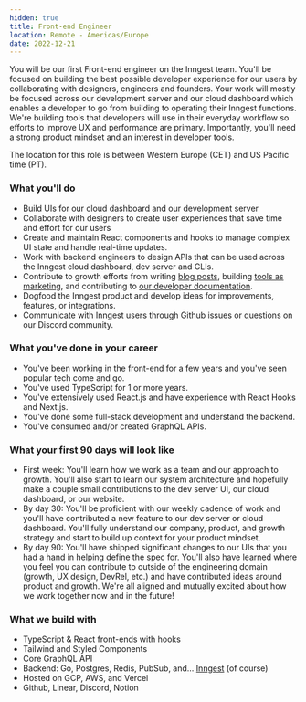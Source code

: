 ```yaml
---
hidden: true
title: Front-end Engineer
location: Remote - Americas/Europe
date: 2022-12-21
---
```

You will be our first Front-end engineer on the Inngest team. You'll be focused on building the best possible developer experience for our users by collaborating with designers, engineers and founders. Your work will mostly be focused across our development server and our cloud dashboard which enables a developer to go from building to operating their Inngest functions. We're building tools that developers will use in their everyday workflow so efforts to improve UX and performance are primary. Importantly, you'll need a strong product mindset and an interest in developer tools.

The location for this role is between Western Europe (CET) and US Pacific time (PT).

### What you'll do

- Build UIs for our cloud dashboard and our development server
- Collaborate with designers to create user experiences that save time and effort for our users
- Create and maintain React components and hooks to manage complex UI state and handle real-time updates.
- Work with backend engineers to design APIs that can be used across the Inngest cloud dashboard, dev server and CLIs.
- Contribute to growth efforts from writing [blog posts](https://www.inngest.com/blog), building [tools as marketing](https://typedwebhook.tools/), and contributing to [our developer documentation](https://www.inngest.com/docs).
- Dogfood the Inngest product and develop ideas for improvements, features, or integrations.
- Communicate with Inngest users through Github issues or questions on our Discord community.

### What you've done in your career

- You've been working in the front-end for a few years and you've seen popular tech come and go.
- You've used TypeScript for 1 or more years.
- You've extensively used React.js and have experience with React Hooks and Next.js.
- You've done some full-stack development and understand the backend.
- You've consumed and/or created GraphQL APIs.

### What your first 90 days will look like

- First week: You'll learn how we work as a team and our approach to growth. You'll also start to learn our system architecture and hopefully make a couple small contributions to the dev server UI, our cloud dashboard, or our website.
- By day 30: You'll be proficient with our weekly cadence of work and you'll have contributed a new feature to our dev server or cloud dashboard. You'll fully understand our company, product, and growth strategy and start to build up context for your product mindset.
- By day 90: You'll have shipped significant changes to our UIs that you had a hand in helping define the spec for. You'll also have learned where you feel you can contribute to outside of the engineering domain (growth, UX design, DevRel, etc.) and have contributed ideas around product and growth. We're all aligned and mutually excited about how we work together now and in the future!

### What we build with

- TypeScript & React front-ends with hooks
- Tailwind and Styled Components
- Core GraphQL API
- Backend: Go, Postgres, Redis, PubSub, and… [Inngest](https://github.com/inngest/inngest) (of course)
- Hosted on GCP, AWS, and Vercel
- Github, Linear, Discord, Notion